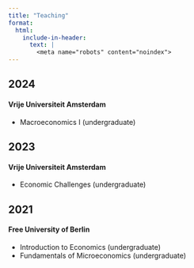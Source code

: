 ```yaml
---
title: "Teaching"
format: 
  html:
    include-in-header:
      text: |
        <meta name="robots" content="noindex">
---
```


## 2024
#### Vrije Universiteit Amsterdam
- Macroeconomics I (undergraduate)

## 2023 
#### Vrije Universiteit Amsterdam
- Economic Challenges (undergraduate)

## 2021
#### Free University of Berlin
- Introduction to Economics (undergraduate)
- Fundamentals of Microeconomics (undergraduate)
